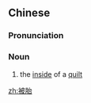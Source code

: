 ==Chinese==
{{zh-forms}}

===Pronunciation===
{{zh-pron
|m=bèitāi
|cat=n
}}

===Noun===
{{zh-noun}}

# the [[inside]] of a [[quilt]]

[[zh:被胎]]